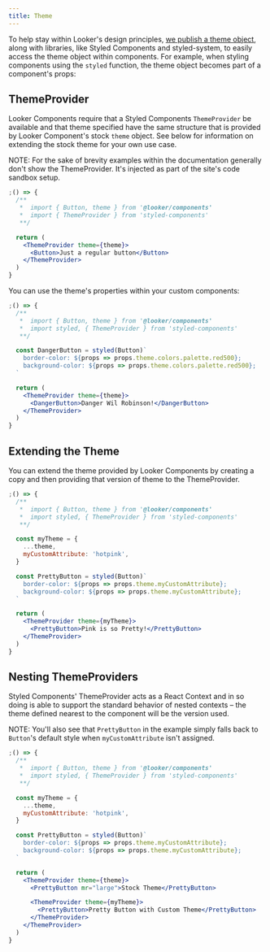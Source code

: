 ```yaml
---
title: Theme
---
```


To help stay within Looker's design principles, [we publish a theme object](https://github.com/looker-open-source/components/blob/master/packages/design-tokens/src/theme.ts), along with libraries, like Styled Components and styled-system, to easily access the theme object within components. For example, when styling components using the `styled` function, the theme object becomes part of a component's props:

## ThemeProvider

Looker Components require that a Styled Components `ThemeProvider` be available and that theme specified have the same structure that is provided by Looker Component's stock `theme` object. See below for information on extending the stock theme for your own use case.

NOTE: For the sake of brevity examples within the documentation generally don't show the ThemeProvider. It's injected as part of the site's code sandbox setup.

```jsx
;() => {
  /**
   *  import { Button, theme } from '@looker/components'
   *  import { ThemeProvider } from 'styled-components'
   **/

  return (
    <ThemeProvider theme={theme}>
      <Button>Just a regular button</Button>
    </ThemeProvider>
  )
}
```

You can use the theme's properties within your custom components:

```jsx
;() => {
  /**
   *  import { Button, theme } from '@looker/components'
   *  import styled, { ThemeProvider } from 'styled-components'
   **/

  const DangerButton = styled(Button)`
    border-color: ${props => props.theme.colors.palette.red500};
    background-color: ${props => props.theme.colors.palette.red500};
  `

  return (
    <ThemeProvider theme={theme}>
      <DangerButton>Danger Wil Robinson!</DangerButton>
    </ThemeProvider>
  )
}
```

## Extending the Theme

You can extend the theme provided by Looker Components by creating a copy and then providing that version of theme to the ThemeProvider.

```jsx
;() => {
  /**
   *  import { Button, theme } from '@looker/components'
   *  import styled, { ThemeProvider } from 'styled-components'
   **/

  const myTheme = {
    ...theme,
    myCustomAttribute: 'hotpink',
  }

  const PrettyButton = styled(Button)`
    border-color: ${props => props.theme.myCustomAttribute};
    background-color: ${props => props.theme.myCustomAttribute};
  `

  return (
    <ThemeProvider theme={myTheme}>
      <PrettyButton>Pink is so Pretty!</PrettyButton>
    </ThemeProvider>
  )
}
```

## Nesting ThemeProviders

Styled Components' ThemeProvider acts as a React Context and in so doing is able to support the standard behavior of nested contexts – the theme defined nearest to the component will be the version used.

NOTE: You'll also see that `PrettyButton` in the example simply falls back to `Button`'s default style when `myCustomAttribute` isn't assigned.

```jsx
;() => {
  /**
   *  import { Button, theme } from '@looker/components'
   *  import styled, { ThemeProvider } from 'styled-components'
   **/

  const myTheme = {
    ...theme,
    myCustomAttribute: 'hotpink',
  }

  const PrettyButton = styled(Button)`
    border-color: ${props => props.theme.myCustomAttribute};
    background-color: ${props => props.theme.myCustomAttribute};
  `

  return (
    <ThemeProvider theme={theme}>
      <PrettyButton mr="large">Stock Theme</PrettyButton>

      <ThemeProvider theme={myTheme}>
        <PrettyButton>Pretty Button with Custom Theme</PrettyButton>
      </ThemeProvider>
    </ThemeProvider>
  )
}
```
